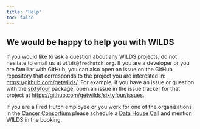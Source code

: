 ```yaml
---
title: "Help"
toc: false
---
```


## We would be happy to help you with WILDS

If you would like to ask a question about any WILDS projects, do not hesitate to
email us at `wilds@fredhutch.org`. If you are a developer or you are familiar
with GitHub, you can also open an issue on the GitHub repository that 
corresponds to the project you are interested in: <https://github.com/getwilds/>.
For example, if you have an issue or question with the [sixtyfour][] package, 
open an issue in the issue tracker for that project at 
<https://github.com/getwilds/sixtyfour/issues>.

If you are a Fred Hutch employee or you work for one of the organizations in the 
[Cancer Consortium][ccon] please schedule a [Data House Call][dhc] and mention
WILDS in the booking.

[sixtyfour]: https://github.com/getwilds/sixtyfour/
[ccon]: https://www.cancerconsortium.org/
[dhc]: https://hutchdatascience.org/datahousecalls/
